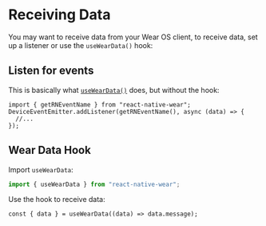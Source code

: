 # Receiving Data
You may want to receive data from your Wear OS client, to receive data, set up a listener or use the `useWearData()` hook:

## Listen for events
This is basically what [`useWearData()`](#wear-data-hook) does, but without the hook:

```tsx
import { getRNEventName } from "react-native-wear";
DeviceEventEmitter.addListener(getRNEventName(), async (data) => {
  //...
});
```
## Wear Data Hook
Import `useWearData`:
```ts
import { useWearData } from "react-native-wear";
```
Use the hook to receive data:
```tsx
const { data } = useWearData((data) => data.message);
```